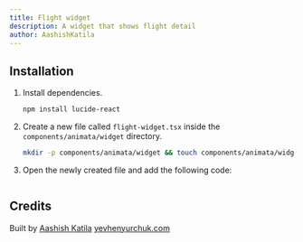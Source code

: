 ```yaml
---
title: Flight widget
description: A widget that shows flight detail
author: AashishKatila
---
```


<ComponentPreview name="widget-flight-widget--docs" />

## Installation

1. Install dependencies.

   ```bash
   npm install lucide-react
   ```

2. Create a new file called `flight-widget.tsx` inside the `components/animata/widget` directory.

   ```bash
   mkdir -p components/animata/widget && touch components/animata/widget/flight-widget.tsx
   ```

3. Open the newly created file and add the following code:

```jsx file=<rootDir>/animata/widget/flight-widget.tsx

```

## Credits

Built by [Aashish Katila](https://github.com/AashishKatila)
[yevhenyurchuk.com](https://yevhenyurchuk.com/)
